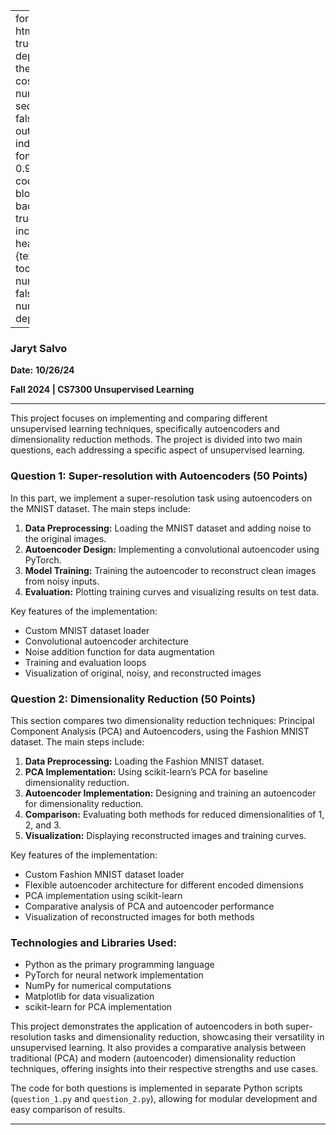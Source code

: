 
---
format:
  html: {toc: true, toc-depth: 4, theme: cosmo, number-sections: false, output-file: index.html}
fontsize: 0.9em
code-block-background: true
include-in-header: {text: '<link rel = "icon" href = "data:," />'}
toc-title-numbers: false
number-depth: 0

---
<style></style><style>.printedClojure .sourceCode {
  background-color: transparent;
  border-style: none;
}
</style><style>.clay-limit-image-width .clay-image {max-width: 100%}
.clay-side-by-side .sourceCode {margin: 0}
.clay-side-by-side {margin: 1em 0}
</style>
<script src="index_files/md-default0.js" type="text/javascript"></script><script src="index_files/md-default1.js" type="text/javascript"></script>


### Jaryt Salvo
**Date:** **10/26/24**

**Fall 2024 | CS7300 Unsupervised Learning**

*************

This project focuses on implementing and comparing different unsupervised learning techniques, specifically autoencoders and dimensionality reduction methods. The project is divided into two main questions, each addressing a specific aspect of unsupervised learning.

### Question 1: Super-resolution with Autoencoders (50 Points)

In this part, we implement a super-resolution task using autoencoders on the MNIST dataset. The main steps include:

1. **Data Preprocessing:** Loading the MNIST dataset and adding noise to the original images.
2. **Autoencoder Design:** Implementing a convolutional autoencoder using PyTorch.
3. **Model Training:** Training the autoencoder to reconstruct clean images from noisy inputs.
4. **Evaluation:** Plotting training curves and visualizing results on test data.

Key features of the implementation:
                            
- Custom MNIST dataset loader
- Convolutional autoencoder architecture
- Noise addition function for data augmentation
- Training and evaluation loops
- Visualization of original, noisy, and reconstructed images

### Question 2: Dimensionality Reduction (50 Points)

This section compares two dimensionality reduction techniques: Principal Component Analysis (PCA) and Autoencoders, using the Fashion MNIST dataset. The main steps include:

1. **Data Preprocessing:** Loading the Fashion MNIST dataset.
2. **PCA Implementation:** Using scikit-learn's PCA for baseline dimensionality reduction.
3. **Autoencoder Implementation:** Designing and training an autoencoder for dimensionality reduction.
4. **Comparison:** Evaluating both methods for reduced dimensionalities of 1, 2, and 3.
5. **Visualization:** Displaying reconstructed images and training curves.

Key features of the implementation:

- Custom Fashion MNIST dataset loader
- Flexible autoencoder architecture for different encoded dimensions
- PCA implementation using scikit-learn
- Comparative analysis of PCA and autoencoder performance
- Visualization of reconstructed images for both methods

### Technologies and Libraries Used:

- Python as the primary programming language
- PyTorch for neural network implementation
- NumPy for numerical computations
- Matplotlib for data visualization
- scikit-learn for PCA implementation

This project demonstrates the application of autoencoders in both super-resolution tasks and dimensionality reduction, showcasing their versatility in unsupervised learning. It also provides a comparative analysis between traditional (PCA) and modern (autoencoder) dimensionality reduction techniques, offering insights into their respective strengths and use cases.

The code for both questions is implemented in separate Python scripts (`question_1.py` and `question_2.py`), allowing for modular development and easy comparison of results.


```{=html}
<div style="background-color:grey;height:2px;width:100%;"></div>
```



```{=html}
<div></div>
```
